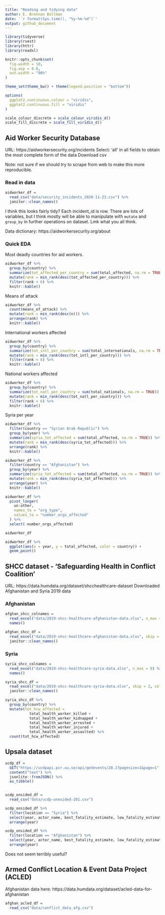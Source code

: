 ```yaml
---
title: "Reading and tidying data"
author: E. Brennan Bollman
date: '`r format(Sys.time(), "%y-%m-%d")`'
output: github_document
---
```


```r
library(tidyverse)
library(rvest)
library(httr)
library(readxl)

knitr::opts_chunk$set(
  fig.width = 10,
  fig.asp = 0.6,
  out.width = "90%"
)

theme_set(theme_bw() + theme(legend.position = "bottom")) 

options(
  ggplot2.continuous.colour = "viridis",
  ggplot2.continuous.fill = "viridis"
)

scale_colour_discrete = scale_colour_viridis_d()
scale_fill_discrete = scale_fill_viridis_d()
```


## Aid Worker Security Database

URL: https://aidworkersecurity.org/incidents
Select: 'all' in all fields to obtain the most complete form of the data
Download csv

Note: not sure if we should try to scrape from web to make this more reproducible. 

### Read in data

```r
aidworker_df = 
  read_csv("data/security_incidents_2020-11-23.csv") %>% 
  janitor::clean_names()
```

I think this looks fairly tidy? Each incident_id is row. There are lots of variables, but I think mostly will be able to manipulate with `mutate` and `group_by` in further operations on dataset. Lmk what you all think. 

Data dictionary: https://aidworkersecurity.org/about

### Quick EDA

Most deadly countries for aid workers.

```r
aidworker_df %>%
  group_by(country) %>% 
  summarize(tot_affected_per_country = sum(total_affected, na.rm = TRUE)) %>% 
  mutate(rank = min_rank(desc(tot_affected_per_country))) %>% 
  filter(rank < 6) %>% 
  knitr::kable()
```

Means of attack

```r
aidworker_df %>%
  count(means_of_attack) %>%
  mutate(rank = min_rank(desc(n))) %>% 
  arrange(rank) %>% 
  knitr::kable()
```

International workers affected

```r
aidworker_df %>% 
  group_by(country) %>% 
  summarize(tot_intl_per_country = sum(total_internationals, na.rm = TRUE)) %>% 
  mutate(rank = min_rank(desc(tot_intl_per_country))) %>% 
  filter(rank < 6) %>% 
  knitr::kable()
```

National workers affected

```r
aidworker_df %>% 
  group_by(country) %>% 
  summarize(tot_natl_per_country = sum(total_nationals, na.rm = TRUE)) %>% 
  mutate(rank = min_rank(desc(tot_natl_per_country))) %>% 
  filter(rank < 6) %>% 
  knitr::kable()
```


Syria per year

```r
aidworker_df %>% 
  filter(country == "Syrian Arab Republic") %>% 
  group_by(year) %>% 
  summarize(syria_tot_affected = sum(total_affected, na.rm = TRUE)) %>% 
  mutate(rank = min_rank(desc(syria_tot_affected))) %>% 
  arrange(rank) %>% 
  knitr::kable()
```


```r
aidworker_df %>% 
  filter(country == "Afghanistan") %>% 
  group_by(year) %>% 
  summarize(syria_tot_affected = sum(total_affected, na.rm = TRUE)) %>% 
  mutate(rank = min_rank(desc(syria_tot_affected))) %>% 
  arrange(year) %>% 
  knitr::kable()
```


```r
aidworker_df %>% 
  pivot_longer(
    un:other,
    names_to = "org_type", 
    values_to = "number_orgs_affected"
  ) %>% 
  select(-number_orgs_affected)
```

```r
aidworker_df

aidworker_df %>% 
  ggplot(aes(x = year, y = total_affected, color = country)) + 
  geom_point()
```



## SHCC dataset - 'Safeguarding Health in Conflict Coalition'

URL: https://data.humdata.org/dataset/shcchealthcare-dataset
Downloaded Afghanistan and Syria 2019 data

### Afghanistan

```r
afghan_shcc_colnames = 
  read_excel("data/2019-shcc-healthcare-afghanistan-data.xlsx", n_max = 0) %>%
  names()

afghan_shcc_df = 
  read_excel("data/2019-shcc-healthcare-afghanistan-data.xlsx", skip = 2, col_names = afghan_shcc_colnames) %>% 
  janitor::clean_names()
```

### Syria

```r
syria_shcc_colnames = 
  read_excel("data/2019-shcc-healthcare-syria-data.xlsx", n_max = 0) %>%
  names()

syria_shcc_df = 
  read_excel("data/2019-shcc-healthcare-syria-data.xlsx", skip = 2, col_names = syria_shcc_colnames) %>% 
  janitor::clean_names()
```


```r
syria_shcc_df %>%
  group_by(country) %>% 
  mutate(tot_hcw_affected = 
           total_health_worker_killed + 
           total_health_worker_kidnapped + 
           total_health_worker_arrested + 
           total_health_worker_injured + 
           total_health_worker_assaulted) %>% 
  count(tot_hcw_affected)
```

## Upsala dataset

```r
ucdp_df = 
  GET("https://ucdpapi.pcr.uu.se/api/gedevents/20.1?pagesize=1&page=1") %>% 
  content("text") %>% 
  jsonlite::fromJSON() %>% 
  as_tibble()
  
```


```r
ucdp_onsided_df = 
  read_csv("data/ucdp-onesided-201.csv")
```

```r
ucdp_onsided_df %>% 
  filter(location == "Syria") %>% 
  select(year, actor_name, best_fatality_estimate, low_fatality_estimate, high_fatality_estimate, is_government_actor) %>% 
  arrange(year)
```


```r
ucdp_onsided_df %>% 
  filter(location == "Afghanistan") %>% 
  select(year, actor_name, best_fatality_estimate, low_fatality_estimate, high_fatality_estimate, is_government_actor) %>% 
  arrange(year)
```

Does not seem terribly useful?

## Armed Conflict Location & Event Data Project (ACLED)

Afghanistan data here: https://data.humdata.org/dataset/acled-data-for-afghanistan

```r
afghan_acled_df = 
  read_csv("data/conflict_data_afg.csv")
```

